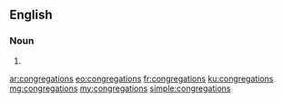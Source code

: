 {{also|congrégations}}
==English==

===Noun===
{{head|en|noun plural form}}

# {{plural of|congregation|lang=en}}

[[ar:congregations]]
[[eo:congregations]]
[[fr:congregations]]
[[ku:congregations]]
[[mg:congregations]]
[[my:congregations]]
[[simple:congregations]]